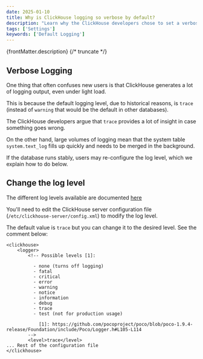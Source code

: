 ```yaml
---
date: 2025-01-10
title: Why is ClickHouse logging so verbose by default?
description: "Learn why the ClickHouse developers chose to set a verbose logging level by default."
tags: ['Settings']
keywords: ['Default Logging']
---
```


{frontMatter.description}
{/* truncate */}

## Verbose Logging

One thing that often confuses new users is that ClickHouse generates a lot of logging output, even under light load. 

This is because the default logging level, due to historical reasons, is `trace` (instead of `warning` that would be the default in other databases). 

The ClickHouse developers argue that `trace` provides a lot of insight in case something goes wrong. 

On the other hand, large volumes of logging mean that the system table `system.text_log` fills up quickly and needs to be merged in the background. 

If the database runs stably, users may re-configure the log level, which we explain how to do below.

## Change the log level

The different log levels available are documented [here](https://clickhouse.com/docs/en/operations/server-configuration-parameters/settings#logger)

You'll need to edit the ClickHouse server configuration file (`/etc/clickhouse-server/config.xml`) to modify the log level. 

The default value is `trace` but you can change it to the desired level. See the comment below: 

```
<clickhouse>
    <logger>
        <!-- Possible levels [1]:

          - none (turns off logging)
          - fatal
          - critical
          - error
          - warning
          - notice
          - information
          - debug
          - trace
          - test (not for production usage)

            [1]: https://github.com/pocoproject/poco/blob/poco-1.9.4-release/Foundation/include/Poco/Logger.h#L105-L114
        -->
        <level>trace</level>
... Rest of the configuration file
</clickhouse>
```
